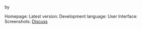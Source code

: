 {{{xmms2-pidgin}}}

by {{{Jitu Das}}}

Homepage: {{{http://code.google.com/p/xmms2-pidgin/}}}
Latest version: {{{0.3}}}
Development language: {{{C}}}
User Interface: {{{Pidgin Plugin}}}
Screenshots: {{{screenshots}}}
[[Talk:Client:{{{xmms2-pidgin}}} | Discuss]]

{{{Pidgin plugin to display XMMS2 song info}}}